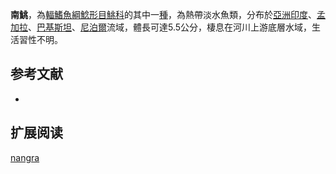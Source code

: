 {{Speciesbox
| name = 南鮡
| status = LC
| status_system = IUCN3.1
| image = Nangra buchanani Mintern 113.jpg
| image_width = 250px
| genus = Nangra
| species = nangra
| authority = [[弗朗西斯·布坎南-漢密爾頓|Hamilton]], 1822
| synonyms = *''Pimelodus nangra '',Hamilton, 1822 
*''Gagata nangra'',Hamilton, 1822 
*''Macrones nangra '',Hamilton, 1822 
}}
'''南鮡'''，為[[輻鰭魚綱|輻鰭魚綱]][[鯰形目|鯰形目]][[鮡科|鮡科]]的其中一[[種|種]]，為熱帶淡水魚類，分布於[[亞洲|亞洲]][[印度|印度]]、[[孟加拉|孟加拉]]、[[巴基斯坦|巴基斯坦]]、[[尼泊爾|尼泊爾]]流域，體長可達5.5公分，棲息在河川上游底層水域，生活習性不明。

==参考文献==
*{{FishBase_species|genus=Nangra|species=nangra|year=2015|month=3}}

== 扩展阅读 ==
{{refbegin}}
{{wikispecies-inline|Nangra nangra|南鮡}}
{{refend}}
{{Taxonbar|from=Q6431759}}

[[Category:南鮡屬|nangra]]